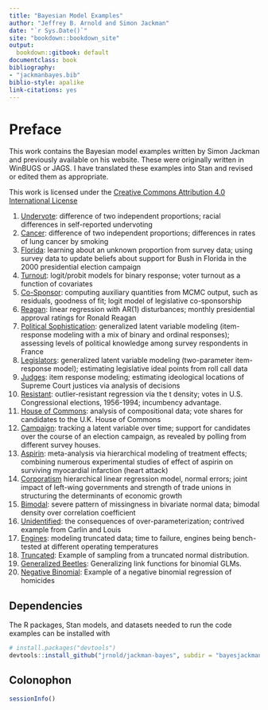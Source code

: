 ```yaml
---
title: "Bayesian Model Examples"
author: "Jeffrey B. Arnold and Simon Jackman"
date: "`r Sys.Date()`"
site: "bookdown::bookdown_site"
output:
  bookdown::gitbook: default
documentclass: book
bibliography:
- "jackmanbayes.bib"
biblio-style: apalike
link-citations: yes
---
```


# Preface {-}

This work contains the Bayesian model examples written by Simon Jackman and previously available on his website.
These were originally written in WinBUGS or JAGS.
I have translated these examples into Stan and revised or edited them as appropriate.

This work is licensed under the [Creative Commons Attribution 4.0 International License](http://creativecommons.org/licenses/by/4.0/)

1.  [Undervote](undervote): difference of two independent proportions; racial differences in self-reported undervoting
1.  [Cancer](cancer): difference of two independent proportions; differences in rates of lung cancer by smoking
1.  [Florida](florida): learning about an unknown proportion from survey data; using survey data to update beliefs about support for Bush in Florida in the 2000 presidential election campaign
1.  [Turnout](turnout2005): logit/probit models for binary response; voter turnout as a function of covariates
1.  [Co-Sponsor](cosponsor): computing auxiliary quantities from MCMC output, such as residuals, goodness of fit; logit model of legislative co-sponsorship
1.  [Reagan](reagan): linear regression with AR(1) disturbances; monthly presidential approval ratings for Ronald Reagan
1.  [Political Sophistication](sophistication):  generalized latent variable modeling (item-response modeling with a mix of binary and ordinal responses); assessing levels of political knowledge among survey respondents in France
1.  [Legislators](legislators):  generalized latent variable modeling (two-parameter item-response model); estimating legislative ideal points from roll call data
1.  [Judges](judges): item response modeling; estimating ideological locations of Supreme Court justices via analysis of decisions
1.  [Resistant](resistant): outlier-resistant regression via the t density; votes in U.S. Congressional elections, 1956-1994; incumbency advantage.
1.  [House of Commons](uk92): analysis of compositional data; vote shares for candidates to the U.K. House of Commons
1.  [Campaign](campaign): tracking a latent variable over time; support for candidates over the course of an election campaign, as revealed by polling from different survey houses.
1.  [Aspirin](aspirin): meta-analysis via hierarchical modeling of treatment effects; combining numerous experimental studies of effect of aspirin on surviving myocardial infarction (heart attack)
1.  [Corporatism](corporatism) hierarchical linear regression model, normal errors; joint impact of left-wing governments and strength of trade unions in structuring the determinants of economic growth
1.  [Bimodal](bimodal): severe pattern of missingness in bivariate normal data; bimodal density over correlation coefficient
1.  [Unidentified](unidentified): the consequences of over-parameterization; contrived example from Carlin and Louis
1.  [Engines](engines): modeling truncated data; time to failure, engines being bench-tested at different operating temperatures
1.  [Truncated](truncated): Example of sampling from a truncated normal distribution.
1.  [Generalized Beetles](genbeetles): Generalizing link functions for binomial GLMs.
1.  [Negative Binomial](negbin): Example of a negative binomial regression of homicides

## Dependencies {-}

The R packages, Stan models, and datasets needed to run the code examples can be installed with
```r
# install.packages("devtools")
devtools::install_github("jrnold/jackman-bayes", subdir = "bayesjackman")
```

## Colonophon {-}

```r
sessionInfo()
```

